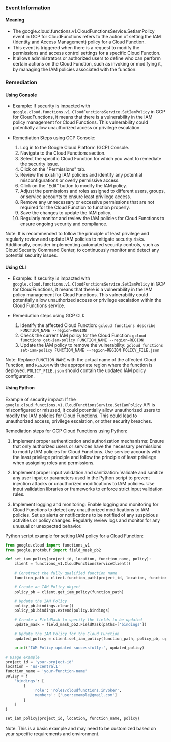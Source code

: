 
### Event Information

#### Meaning

- The google.cloud.functions.v1.CloudFunctionsService.SetIamPolicy event in GCP for CloudFunctions refers to the action of setting the IAM (Identity and Access Management) policy for a Cloud Function.
- This event is triggered when there is a request to modify the permissions and access control settings for a specific Cloud Function.
- It allows administrators or authorized users to define who can perform certain actions on the Cloud Function, such as invoking or modifying it, by managing the IAM policies associated with the function.

### Remediation

#### Using Console

- Example: If security is impacted with `google.cloud.functions.v1.CloudFunctionsService.SetIamPolicy` in GCP for CloudFunctions, it means that there is a vulnerability in the IAM policy management for Cloud Functions. This vulnerability could potentially allow unauthorized access or privilege escalation.

- Remediation Steps using GCP Console:
  1. Log in to the Google Cloud Platform (GCP) Console.
  2. Navigate to the Cloud Functions section.
  3. Select the specific Cloud Function for which you want to remediate the security issue.
  4. Click on the "Permissions" tab.
  5. Review the existing IAM policies and identify any potential misconfigurations or overly permissive access.
  6. Click on the "Edit" button to modify the IAM policy.
  7. Adjust the permissions and roles assigned to different users, groups, or service accounts to ensure least privilege access.
  8. Remove any unnecessary or excessive permissions that are not required for the Cloud Function to function properly.
  9. Save the changes to update the IAM policy.
  10. Regularly monitor and review the IAM policies for Cloud Functions to ensure ongoing security and compliance.

Note: It is recommended to follow the principle of least privilege and regularly review and update IAM policies to mitigate security risks. Additionally, consider implementing automated security controls, such as Cloud Security Command Center, to continuously monitor and detect any potential security issues.

#### Using CLI

- Example: If security is impacted with `google.cloud.functions.v1.CloudFunctionsService.SetIamPolicy` in GCP for CloudFunctions, it means that there is a vulnerability in the IAM policy management for Cloud Functions. This vulnerability could potentially allow unauthorized access or privilege escalation within the Cloud Functions service.

- Remediation steps using GCP CLI:
  1. Identify the affected Cloud Function: `gcloud functions describe FUNCTION_NAME --region=REGION`
  2. Check the current IAM policy for the Cloud Function: `gcloud functions get-iam-policy FUNCTION_NAME --region=REGION`
  3. Update the IAM policy to remove the vulnerability: `gcloud functions set-iam-policy FUNCTION_NAME --region=REGION POLICY_FILE.json`

Note: Replace `FUNCTION_NAME` with the actual name of the affected Cloud Function, and `REGION` with the appropriate region where the function is deployed. `POLICY_FILE.json` should contain the updated IAM policy configuration.

#### Using Python

Example of security impact: If the `google.cloud.functions.v1.CloudFunctionsService.SetIamPolicy` API is misconfigured or misused, it could potentially allow unauthorized users to modify the IAM policies for Cloud Functions. This could lead to unauthorized access, privilege escalation, or other security breaches.

Remediation steps for GCP Cloud Functions using Python:

1. Implement proper authentication and authorization mechanisms: Ensure that only authorized users or services have the necessary permissions to modify IAM policies for Cloud Functions. Use service accounts with the least privilege principle and follow the principle of least privilege when assigning roles and permissions.

2. Implement proper input validation and sanitization: Validate and sanitize any user input or parameters used in the Python script to prevent injection attacks or unauthorized modifications to IAM policies. Use input validation libraries or frameworks to enforce strict input validation rules.

3. Implement logging and monitoring: Enable logging and monitoring for Cloud Functions to detect any unauthorized modifications to IAM policies. Set up alerts or notifications to be notified of any suspicious activities or policy changes. Regularly review logs and monitor for any unusual or unexpected behavior.

Python script example for setting IAM policy for a Cloud Function:

```python
from google.cloud import functions_v1
from google.protobuf import field_mask_pb2

def set_iam_policy(project_id, location, function_name, policy):
    client = functions_v1.CloudFunctionsServiceClient()

    # Construct the fully qualified function name
    function_path = client.function_path(project_id, location, function_name)

    # Create an IAM Policy object
    policy_pb = client.get_iam_policy(function_path)

    # Update the IAM Policy
    policy_pb.bindings.clear()
    policy_pb.bindings.extend(policy.bindings)

    # Create a FieldMask to specify the fields to be updated
    update_mask = field_mask_pb2.FieldMask(paths=['bindings'])

    # Update the IAM Policy for the Cloud Function
    updated_policy = client.set_iam_policy(function_path, policy_pb, update_mask)

    print('IAM Policy updated successfully:', updated_policy)

# Usage example
project_id = 'your-project-id'
location = 'us-central1'
function_name = 'your-function-name'
policy = {
    'bindings': [
        {
            'role': 'roles/cloudfunctions.invoker',
            'members': ['user:example@gmail.com']
        }
    ]
}

set_iam_policy(project_id, location, function_name, policy)
```

Note: This is a basic example and may need to be customized based on your specific requirements and environment.

